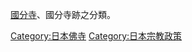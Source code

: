 {{Commonscat|Kokubunji}}
[[國分寺|國分寺]]、國分寺跡之分類。

[[Category:日本佛寺|Category:日本佛寺]]
[[Category:日本宗教政策|Category:日本宗教政策]]